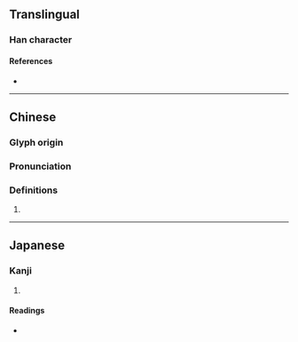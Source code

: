 {{character info}}
==Translingual==

===Han character===
{{Han char|rn=50|rad=巾|as=06|sn=9|four=77227|canj=HXLB|ids=⿱臼巾}}

====References====
* {{Han ref|kx=0331.030|dkj=08878|dj=0636.180|hdz=10739.230|uh=5E20|ud=24096|bh=CEB3|bd=52915}}

----

==Chinese==
{{zh-forms}}

===Glyph origin===
{{Han etym}}

===Pronunciation===
{{zh-pron
|m=yì
|c=ngai6,jit6
|mc=y
|oc=y
|cat=
}}

===Definitions===
{{zh-hanzi}}

# {{rfdef|zh}}

----

==Japanese==

===Kanji===
{{ja-kanji|grade=|rs=巾06}}

# {{rfdef|ja|sort=巾06}}

====Readings====
* {{ja-readings|on=[[げい]] (gei)|kun=[[のり]] (nori)}}